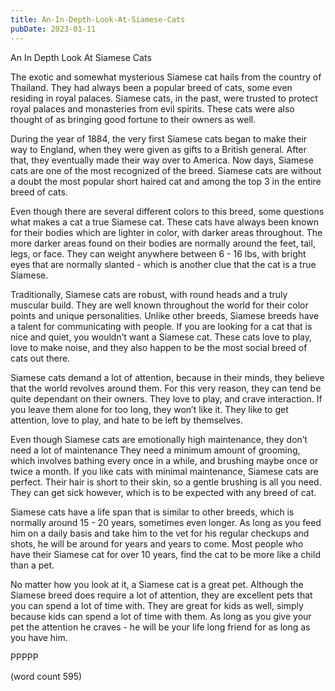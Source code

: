 ```yaml
---
title: An-In-Depth-Look-At-Siamese-Cats
pubDate: 2023-01-11
---
```


An In Depth Look At Siamese Cats

The exotic and somewhat mysterious Siamese cat hails from the country of Thailand.  They had always been a popular breed of cats, some even residing in royal palaces.  Siamese cats, in the past, were trusted to protect royal palaces and monasteries from evil spirits.  These cats were also thought of as bringing good fortune to their owners as well.

During the year of 1884, the very first Siamese cats began to make their way to England, when they were given as gifts to a British general.  After that, they eventually made their way over to America.  Now days, Siamese cats are one of the most recognized of the breed.  Siamese cats are without a doubt the most popular short haired cat and among the top 3 in the entire breed of cats.

Even though there are several different colors to this breed, some questions what makes a cat a true Siamese cat.  These cats have always been known for their bodies which are lighter in color, with darker areas throughout.  The more darker areas found on their bodies are normally around the feet, tail, legs, or face.  They can weight anywhere between 6 - 16 lbs, with bright eyes that are normally slanted - which is another clue that the cat is a true Siamese.

Traditionally, Siamese cats are robust, with round heads and a truly muscular build.  They are well known throughout the world for their color points and unique personalities.  Unlike other breeds, Siamese breeds have a talent for communicating with people.  If you are looking for a cat that is nice and quiet, you wouldn’t want a Siamese cat.  These cats love to play, love to make noise, and they also happen to be the most social breed of cats out there.

Siamese cats demand a lot of attention, because in their minds, they believe that the world revolves around them.  For this very reason, they can tend be quite dependant on their owners.  They love to play, and crave interaction.  If you leave them alone for too long, they won’t like it.  They like to get attention, love to play, and hate to be left by themselves.

Even though Siamese cats are emotionally high maintenance, they don’t need a lot of maintenance They need a minimum amount of grooming, which involves bathing every once in a while, and brushing maybe once or twice a month.  If you like cats with minimal maintenance, Siamese cats are perfect.  Their hair is short to their skin, so a gentle brushing is all you need.  They can get sick however, which is to be expected with any breed of cat.

Siamese cats have a life span that is similar to other breeds, which is normally around 15 - 20 years, sometimes even longer. As long as you feed him on a daily basis and take him to the vet for his regular checkups and shots, he will be around for years and years to come.  Most people who have their Siamese cat for over 10 years, find the cat to be more like a child than a pet.

No matter how you look at it, a Siamese cat is a great pet.  Although the Siamese breed does require a lot of attention, they are excellent pets that you can spend a lot of time with.  They are great for kids as well, simply because kids can spend a lot of time with them.  As long as you give your pet the attention he craves - he will be your life long friend for as long as you have him.

PPPPP

(word count 595)